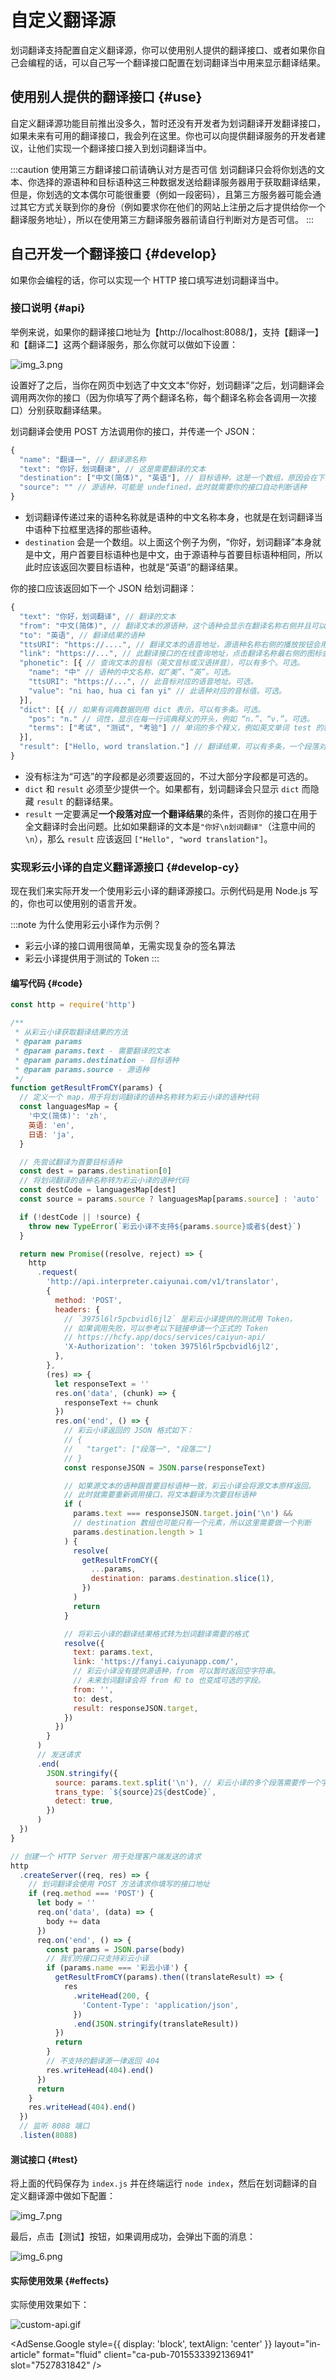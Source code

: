 
# 自定义翻译源

划词翻译支持配置自定义翻译源，你可以使用别人提供的翻译接口、或者如果你自己会编程的话，可以自己写一个翻译接口配置在划词翻译当中用来显示翻译结果。

## 使用别人提供的翻译接口 {#use}

自定义翻译源功能目前推出没多久，暂时还没有开发者为划词翻译开发翻译接口，如果未来有可用的翻译接口，我会列在这里。你也可以向提供翻译服务的开发者建议，让他们实现一个翻译接口接入到划词翻译当中。

:::caution 使用第三方翻译接口前请确认对方是否可信
划词翻译只会将你划选的文本、你选择的源语种和目标语种这三种数据发送给翻译服务器用于获取翻译结果，但是，你划选的文本偶尔可能很重要（例如一段密码），且第三方服务器可能会通过其它方式关联到你的身份（例如要求你在他们的网站上注册之后才提供给你一个翻译服务地址），所以在使用第三方翻译服务器前请自行判断对方是否可信。
:::

## 自己开发一个翻译接口 {#develop}

如果你会编程的话，你可以实现一个 HTTP 接口填写进划词翻译当中。

### 接口说明 {#api}

举例来说，如果你的翻译接口地址为【http://localhost:8088/】，支持【翻译一】和【翻译二】这两个翻译服务，那么你就可以做如下设置：

![img_3.png](./img_3.png)

设置好了之后，当你在网页中划选了中文文本“你好，划词翻译”之后，划词翻译会调用两次你的接口（因为你填写了两个翻译名称，每个翻译名称会各调用一次接口）分别获取翻译结果。

划词翻译会使用 POST 方法调用你的接口，并传递一个 JSON：

```js
{
  "name": "翻译一", // 翻译源名称
  "text": "你好，划词翻译", // 这是需要翻译的文本
  "destination": ["中文(简体)", "英语"], // 目标语种，这是一个数组，原因会在下面解释
  "source": "" // 源语种，可能是 undefined，此时就需要你的接口自动判断语种
}
```

- 划词翻译传递过来的语种名称就是语种的中文名称本身，也就是在划词翻译当中语种下拉框里选择的那些语种。
- `destination` 会是一个数组。以上面这个例子为例，“你好，划词翻译”本身就是中文，用户首要目标语种也是中文，由于源语种与首要目标语种相同，所以此时应该返回次要目标语种，也就是“英语”的翻译结果。

你的接口应该返回如下一个 JSON 给划词翻译：

```js
{
  "text": "你好，划词翻译", // 翻译的文本
  "from": "中文(简体)", // 翻译文本的源语种，这个语种会显示在翻译名称右侧并且可以切换
  "to": "英语", // 翻译结果的语种
  "ttsURI": "https://....", // 翻译文本的语音地址，源语种名称右侧的播放按钮会用它播放语音。可选。
  "link": "https://...", // 此翻译接口的在线查询地址，点击翻译名称最右侧的图标会跳转到这个链接。可选。
  "phonetic": [{ // 查询文本的音标（英文音标或汉语拼音），可以有多个。可选。
    "name": "中" // 语种的中文名称，如“美”、“英”。可选。
    "ttsURI": "https://...", // 此音标对应的语音地址。可选。
    "value": "ni hao, hua ci fan yi" // 此语种对应的音标值。可选。
  }],
  "dict": [{ // 如果有词典数据则用 dict 表示，可以有多条。可选。
    "pos": "n." // 词性，显示在每一行词典释义的开头，例如 “n.”、“v.”。可选。
    "terms": ["考试", "测试", "考验"] // 单词的多个释义，例如英文单词 test 的释义是 ["考试", "测试", "考验"]
  }],
  "result": ["Hello, word translation."] // 翻译结果，可以有多条，一个段落对应一个翻译结果。可选。
}
```

- 没有标注为“可选”的字段都是必须要返回的，不过大部分字段都是可选的。
- `dict` 和 `result` 必须至少提供一个。如果都有，划词翻译会只显示 `dict` 而隐藏 `result` 的翻译结果。
- `result` 一定要满足**一个段落对应一个翻译结果**的条件，否则你的接口在用于全文翻译时会出问题。比如如果翻译的文本是`"你好\n划词翻译"`（注意中间的 `\n`），那么 `result` 应该返回 `["Hello", "word translation"]`。

### 实现彩云小译的自定义翻译源接口 {#develop-cy}

现在我们来实际开发一个使用彩云小译的翻译源接口。示例代码是用 Node.js 写的，你也可以使用别的语言开发。

:::note 为什么使用彩云小译作为示例？
- 彩云小译的接口调用很简单，无需实现复杂的签名算法
- 彩云小译提供用于测试的 Token
:::

#### 编写代码 {#code}

```js
const http = require('http')

/**
 * 从彩云小译获取翻译结果的方法
 * @param params
 * @param params.text - 需要翻译的文本
 * @param params.destination - 目标语种
 * @param params.source - 源语种
 */
function getResultFromCY(params) {
  // 定义一个 map，用于将划词翻译的语种名称转为彩云小译的语种代码
  const languagesMap = {
    '中文(简体)': 'zh',
    英语: 'en',
    日语: 'ja',
  }

  // 先尝试翻译为首要目标语种
  const dest = params.destination[0]
  // 将划词翻译的语种名称转为彩云小译的语种代码
  const destCode = languagesMap[dest]
  const source = params.source ? languagesMap[params.source] : 'auto'

  if (!destCode || !source) {
    throw new TypeError(`彩云小译不支持${params.source}或者${dest}`)
  }

  return new Promise((resolve, reject) => {
    http
      .request(
        'http://api.interpreter.caiyunai.com/v1/translator',
        {
          method: 'POST',
          headers: {
            // `3975l6lr5pcbvidl6jl2` 是彩云小译提供的测试用 Token，
            // 如果调用失败，可以参考以下链接申请一个正式的 Token
            // https://hcfy.app/docs/services/caiyun-api/
            'X-Authorization': 'token 3975l6lr5pcbvidl6jl2',
          },
        },
        (res) => {
          let responseText = ''
          res.on('data', (chunk) => {
            responseText += chunk
          })
          res.on('end', () => {
            // 彩云小译返回的 JSON 格式如下：
            // {
            //   "target": ["段落一", "段落二"]
            // }
            const responseJSON = JSON.parse(responseText)

            // 如果源文本的语种跟首要目标语种一致，彩云小译会将源文本原样返回。
            // 此时就需要重新调用接口，将文本翻译为次要目标语种
            if (
              params.text === responseJSON.target.join('\n') &&
              // destination 数组也可能只有一个元素，所以这里需要做一个判断
              params.destination.length > 1
            ) {
              resolve(
                getResultFromCY({
                  ...params,
                  destination: params.destination.slice(1),
                })
              )
              return
            }

            // 将彩云小译的翻译结果格式转为划词翻译需要的格式
            resolve({
              text: params.text,
              link: 'https://fanyi.caiyunapp.com/',
              // 彩云小译没有提供源语种，from 可以暂时返回空字符串。
              // 未来划词翻译会将 from 和 to 也变成可选的字段。
              from: '',
              to: dest,
              result: responseJSON.target,
            })
          })
        }
      )
      // 发送请求
      .end(
        JSON.stringify({
          source: params.text.split('\n'), // 彩云小译的多个段落需要传一个字符串数组
          trans_type: `${source}2${destCode}`,
          detect: true,
        })
      )
  })
}

// 创建一个 HTTP Server 用于处理客户端发送的请求
http
  .createServer((req, res) => {
    // 划词翻译会使用 POST 方法请求你填写的接口地址
    if (req.method === 'POST') {
      let body = ''
      req.on('data', (data) => {
        body += data
      })
      req.on('end', () => {
        const params = JSON.parse(body)
        // 我们的接口只支持彩云小译
        if (params.name === '彩云小译') {
          getResultFromCY(params).then((translateResult) => {
            res
              .writeHead(200, {
                'Content-Type': 'application/json',
              })
              .end(JSON.stringify(translateResult))
          })
          return
        }
        // 不支持的翻译源一律返回 404
        res.writeHead(404).end()
      })
      return
    }
    res.writeHead(404).end()
  })
  // 监听 8088 端口
  .listen(8088)
```

#### 测试接口 {#test}

将上面的代码保存为 `index.js` 并在终端运行 `node index`，然后在划词翻译的自定义翻译源中做如下配置：

![img_7.png](./img_7.png)

最后，点击【测试】按钮，如果调用成功，会弹出下面的消息：

![img_6.png](./img_6.png)

#### 实际使用效果 {#effects}

实际使用效果如下：

![custom-api.gif](./custom-api.gif)

<AdSense.Google
  style={{ display: 'block', textAlign: 'center' }}
  layout="in-article"
  format="fluid"
  client="ca-pub-7015533392136941"
  slot="7527831842"
/>
